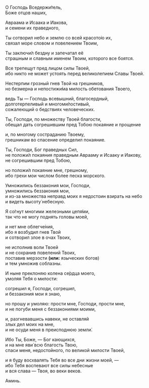 О Господь Вседержи́тель,  
Боже отцов наших,

Авраама и Исаака и Иакова,  
и семени их праведного,

Ты сотворил небо и землю со всей красото́ю их,  
связал море словом и повелением Твоим,

Ты заключи́л бездну и запечатал её  
страшным и славным именем Твоим, которого все боятся.

Все трепещут пред лицом силы Твоей,  
ибо никто не может устоять перед великолепием Славы Твоей.

Нестерпим грозный гнев Твой на грешников,  
но безмерна и непостижи́ма милость обетования Твоего,

ведь Ты — Господь всевышний, благосердный,  
долготерпеливый и многоми́лостивый,  
сожалеющий о бедствиях человеческих.

Ты, Господи, по множеству Твоей благости,  
обещал дать согрешившим пред Тобою покаяние и прощение

и, по многому состраданию Твоему,  
грешникам во спасение определил покаяние.

Ты, Господи, Бог праведных Сил,  
не положи́л покаяния праведным Аврааму и Исааку и Иакову,  
не согрешившим пред Тобою,

но положи́л покаяние мне, грешному,  
ибо грехи мои числом более песка морского.

Умножились беззакония мои, Господи,  
умножились беззакония мои,  
и из-за множества неправд моих я недостоин взирать на небо  
и видеть высоту́ небесную.

Я со́гнут многими железными цепя́ми,  
так что не могу поднять головы моей,

и нет мне облегче́ния,  
ибо я возбудил гнев Твой  
и сотворил злое в очах Твоих,

не исполнив воли Твоей  
и не сохранив повелений Твоих,  
поставив мерзости **(или:** языческих богов<R>)</R>  
и тем умножив соблазны.

И ныне преклоняю колена се́рдца моего,  
умоляя Тебя о милости:

согрешил я, Господи, согрешил,  
и беззакония мои я знаю,

но прошу и умоляю: прости мне, Господи, прости мне,  
и не погуби меня с беззакониями моими,

и, разгневавшись навеки, не оставляй  
злых дел моих на мне,  
и не осуди меня в преисподнюю земли́.

Ибо Ты, Боже, — Бог кающихся,  
и на мне яви́ всю благость Твою,  
спаси меня, недостойного, по великой милости Твоей,

и я буду восхвалять Тебя во все дни жизни моей, —  
ибо Тебя воспевают все силы небесные  
и вся слава — Твоя, во веки веков.

Аминь.
